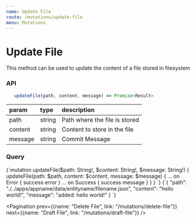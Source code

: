 ```yaml
---
name: Update File
route: /mutations/update-file
menu: Mutations
---
```



# Update File

This method can be used to update the content of a file stored in filesystem

### API

```js
   updateFile(path, content, message) => Promise<Result>
```

|param|type|description|
|:--|:--|:--|
|path|string|Path where the file is stored|
|content|string|Content to store in the file|
|message|string|Commit Message|

### Query
<QueryViewer>
   <QueryTab>
{`mutation updateFile($path: String!, $content: String!, $message: String!) {
  updateFile(path: $path, content: $content, message: $message) {
    ... on Error {
      success
      error
    }
    ... on Success {
      success
      message
    }
  }
}
`}
   </QueryTab>
   <VariablesTab>
{`{
  "path": "./../apps/appname/data/entityname/filename.json",
  "content": "hello world!",
  "message": "added: hello world!"
}
`}
   </VariablesTab>
</QueryViewer>

<Pagination prev={{name: "Delete File", link: "/mutations/delete-file"}} next={{name: "Draft File", link: "/mutations/draft-file"}} />